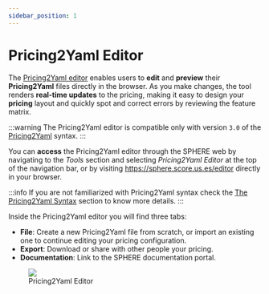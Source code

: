 ```yaml
---
sidebar_position: 1
---
```




# Pricing2Yaml Editor

The [Pricing2Yaml editor](https://sphere.score.us.es/editor) enables users to **edit** and **preview** their **Pricing2Yaml** files directly in the browser. As you make changes, the tool renders **real-time updates** to the pricing, making it easy to design your **pricing** layout and quickly spot and correct errors by reviewing the feature matrix.

:::warning
The Pricing2Yaml editor is compatible only with version `3.0` of the [Pricing2Yaml](../../pricing-description-languages/Pricing2Yaml/versions/pricing2yaml-v30-specification.mdx) syntax.
:::

You can **access** the Pricing2Yaml editor through the SPHERE web by navigating to the *Tools* section and selecting *Pricing2Yaml Editor* at the top of the navigation bar, or by visiting https://sphere.score.us.es/editor directly in your browser.

:::info
If you are not familiarized with Pricing2Yaml syntax check the [The Pricing2Yaml Syntax](../../pricing-description-languages/Pricing2Yaml/the-pricing2yaml-syntax.md) section to know more details.
:::

Inside the Pricing2Yaml editor you will find three tabs:

- **File**: Create a new Pricing2Yaml file from scratch, or import an existing one to continue editing your pricing configuration.
- **Export**: Download or share with other people your pricing.
- **Documentation**: Link to the SPHERE documentation portal.

<figure style={{textAlign: "center"}}>
    <img src={Pricing2YamlEditor} />
    <figcaption style={{fontStyle: "italic"}}>Pricing2Yaml Editor</figcaption>
</figure>